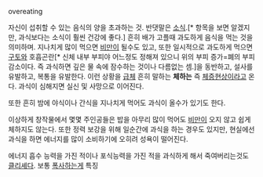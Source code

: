 overeating

자신이 섭취할 수 있는 음식의 양을 초과하는 것. 반댓말은 [[소식]].[* 항목을 보면 알겠지만, 과식보다는 소식이 훨씬 건강에 좋다.] 흔히 배가 고플때 과도하게 음식을 먹는 것을 의미하며. 지나치게 많이 먹으면 [[비만]]이 될수도 있고, 또한 일시적으로 과도하게 먹으면 [[구토]]와 호흡곤란[* 신체 내부 부피야 어느정도 정해져 있으니 위의 부피 증가=폐의 부피 감소이다. 즉 과식하면 깊은 물 속에 잠수하는 것이나 다름없는 셈.]을 동반하고, 설사를 유발하고, 복통을 유발한다. 이런 상황을 [[급체]] 흔히 말하는 '''체하는''' 즉 [[체증]]현상이라고 온다. 과식이 심해지면 실신 및 사망으로 이어진다.

또한 흔히 밤에 야식이나 간식을 지나치게 먹어도 과식이 올수가 있기도 한다.

이상하게 창작물에서 몇몇 주인공들은 밥을 아무리 많이 먹어도 [[비만]]이 오지 않고 쉽게 체하지도 않는다. 또한 정력 보강을 위해 일순간에 과식을 하는 경우도 있지만, 현실에선 과식을 하면 에너지를 많이 소비하기에 오히려 성욕이 떨어진다.

에너지 흡수 능력을 가진 적이나 포식능력을 가진 적을 과식하게 해서 죽여버리는것도 [[클리셰]]다. 보통 [[폭사]]하는게 특징
